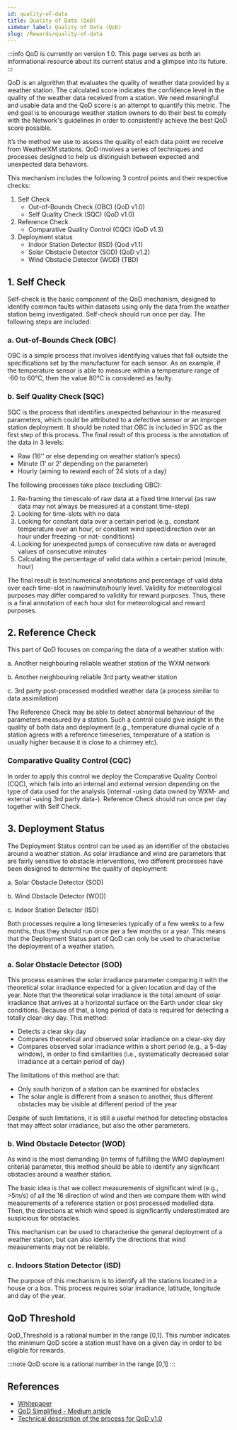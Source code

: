 ```yaml
---
id: quality-of-data
title: Quality of Data (QoD)
sidebar_label: Quality of Data (QoD)
slug: /Rewards/quality-of-data
---
```


:::info
QoD is currently on version 1.0. This page serves as both an informational resource about its current status and a glimpse into its future.
:::

QoD is an algorithm that evaluates the quality of weather data provided by a weather station. 
The calculated score indicates the confidence level in the quality of the weather data received from a station. 
We need meaningful and usable data and the QoD score is an attempt to quantify this metric. 
The end goal is to encourage weather station owners to do their best to comply with the Network's guidelines in order to consistently 
achieve the best QoD score possible.

It’s the method we use to assess the quality of each data point we receive from WeatherXM stations. 
QoD involves a series of techniques and processes designed to help us distinguish between expected and unexpected data behaviors.

This mechanism includes the following 3 control points and their respective checks:
1. Self Check
    * Out-of-Bounds Check (OBC) (QoD v1.0)
    * Self Quality Check (SQC) (QoD v1.0) 
2. Reference Check
    * Comparative Quality Control (CQC) (QoD v1.3)
3. Deployment status 
    * Indoor Station Detector (ISD) (Qod v1.1)
    * Solar Obstacle Detector (SOD) (QoD v1.2)
    * Wind Obstacle Detector (WOD) (TBD)

## 1. Self Check
Self-check is the basic component of the QoD mechanism, designed to identify common faults within datasets using only the data from the weather station being investigated. Self-check should run once per day. The following steps are included:

### a. Out-of-Bounds Check (OBC)
OBC is a simple process that involves identifying values that fall outside the specifications set by the manufacturer for each sensor.
As an example, if the temperature sensor is able to measure within a temperature range of -60 to 60°C, then the value 80°C is considered as faulty.

### b. Self Quality Check (SQC)
SQC is the process that identifies unexpected behaviour in the measured parameters, which could be attributed to a defective sensor or an improper station deployment. 
It should be noted that OBC is included in SQC as the first step of this process. 
The final result of this process is the annotation of the data in 3 levels:

- Raw (16’’ or else depending on weather station’s specs)
- Minute (1’ or 2’ depending on the parameter)
- Hourly (aiming to reward each of 24 slots of a day)

The following processes take place (excluding OBC):

1. Re-framing the timescale of raw data at a fixed time interval (as raw data may not always be measured at a constant time-step)
2. Looking for time-slots with no data
3. Looking for constant data over a certain period (e.g., constant temperature over an hour, or constant wind speed/direction over an hour under freezing -or not- conditions)
4. Looking for unexpected jumps of consecutive raw data or averaged values of consecutive minutes
5. Calculating the percentage of valid data within a certain period (minute, hour)

The final result is text/numerical annotations and percentage of valid data over each time-slot in raw/minute/hourly level. Validity for meteorological purposes may differ compared to validity for reward purposes. Thus, there is a final annotation of each hour slot for meteorological and reward purposes.


## 2. Reference Check
This part of QoD focuses on comparing the data of a weather station with:

a. Another neighbouring reliable weather station of the WXM network

b. Another neighbouring reliable 3rd party weather station

c. 3rd party post-processed modelled weather data (a process similar to data assimilation)

The Reference Check may be able to detect abnormal behaviour of the parameters measured by a station. 
Such a control could give insight in the quality of both data and deployment 
(e.g., temperature diurnal cycle of a station agrees with a reference timeseries, temperature of a station is usually higher because it is close to a chimney etc).



### Comparative Quality Control (CQC)
In order to apply this control we deploy the Comparative Quality Control (CQC), 
which falls into an internal and external version depending on the type of data used for the analysis 
(internal -using data owned by WXM- and external -using 3rd party data-). 
Reference Check should run once per day together with Self Check.

## 3. Deployment Status
The Deployment Status control can be used as an identifier of the obstacles around a weather station. As solar irradiance and wind are parameters that are fairly sensitive to obstacle interventions, two different processes have been designed to determine the quality of deployment:

a. Solar Obstacle Detector (SOD)

b. Wind Obstacle Detector (WOD)

c. Indoor Station Detector (ISD)

Both processes require a long timeseries typically of a few weeks to a few months, thus they should run once per a few months or a year. 
This means that the Deployment Status part of QoD can only be used to characterise the deployment of a weather station.

### a. Solar Obstacle Detector (SOD)
This process examines the solar irradiance parameter comparing it with the theoretical solar irradiance expected for a given location and day of the year. Note that the theoretical solar irradiance is the total amount of solar irradiance that arrives at a horizontal surface on the Earth under clear sky conditions. 
Because of that, a long period of data is required for detecting a totally clear-sky day. This method:

- Detects a clear sky day
- Compares theoretical and observed solar irradiance on a clear-sky day
- Compares observed solar irradiance within a short period (e.g., a 5-day window), in order to find similarities (i.e., systematically decreased solar irradiance at a certain period of day)

The limitations of this method are that:
- Only south horizon of a station can be examined for obstacles
- The solar angle is different from a season to another, thus different obstacles may be visible at different period of the year

Despite of such limitations, it is still a useful method for detecting obstacles that may affect solar irradiance, but also the other parameters.

### b. Wind Obstacle Detector (WOD)
As wind is the most demanding (in terms of fulfilling the WMO deployment criteria) parameter, this method should be able to identify any significant obstacles around a weather station.

The basic idea is that we collect measurements of significant wind (e.g., >5m/s) of all the 16 direction of wind and then we compare them with wind measurements of a reference station or post processed modelled data. Then, the directions at which wind speed is significantly underestimated are suspicious for obstacles.

This mechanism can be used to characterise the general deployment of a weather station, but can also identify the directions that wind measurements may not be reliable.

### c. Indoors Station Detector (ISD)
The purpose of this mechanism is to identify all the stations located in a house or a box. 
This process requires solar irradiance, latitude, longitude and day of the year. 

## QoD Threshold
QoD_Threshold is a rational number in the range [0,1]. 
This number indicates the minimum QoD score a station must have on a given day in order to be eligible for rewards.

:::note
QoD score is a rational number in the range [0,1]
:::  

## References
- [Whitepaper](https://www.weatherxm.com/whitepaper)
- [QoD Simplified - Medium article](https://medium.com/weatherxm/weatherxm-qod-quality-of-data-simplified-b5a42aee7367)
- [Technical description of the process for QoD v1.0](https://docs.google.com/document/d/e/2PACX-1vRAkDVFpRxqZyP0CAAEtqxtE61VTpAnP02k25BB25F9HUcvIILwBX4-gKt6YP4f1L3mSN2SLNK5aKzJ/pub)